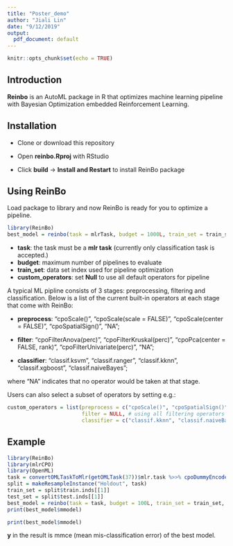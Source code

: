 ```yaml
---
title: "Poster_demo"
author: "Jiali Lin"
date: "9/12/2019"
output:
  pdf_document: default
---
```


```r
knitr::opts_chunk$set(echo = TRUE)
```

## Introduction
**Reinbo** is an AutoML package in R that optimizes machine learning pipeline with Bayesian Optimization embedded Reinforcement Learning.

## Installation
* Clone or download this repository 

* Open **reinbo.Rproj** with RStudio

* Click **build** -> **Install and Restart** to install ReinBo package

## Using ReinBo
Load package to library and now ReinBo is ready for you to optimize a pipeline.
```r
library(ReinBo)
best_model = reinbo(task = mlrTask, budget = 1000L, train_set = train_set, custom_operators = NULL)
```
- **task**: the task must be a **mlr task** (currently only classification task is accepted.)
- **budget**: maximum number of pipelines to evaluate
- **train_set**: data set index used for pipeline optimization
- **custom_operators**: set **Null** to use all default operators for pipeline

A typical ML pipline consists of 3 stages: preprocessing, filtering and classification. Below is a list of the current built-in operators at each stage that come with ReinBo:

- **preprocess**: "cpoScale()", "cpoScale(scale = FALSE)", "cpoScale(center = FALSE)", "cpoSpatialSign()", "NA";

- **filter**: "cpoFilterAnova(perc)", "cpoFilterKruskal(perc)", "cpoPca(center = FALSE, rank)", "cpoFilterUnivariate(perc)", "NA";

- **classifier**: "classif.ksvm", "classif.ranger", "classif.kknn", "classif.xgboost", "classif.naiveBayes";

where "NA" indicates that no operator would be taken at that stage.

Users can also select a subset of operators by setting e.g.:
```r
custom_operators = list(preprocess = c("cpoScale()", "cpoSpatialSign()", "NA"),
                        filter = NULL, # using all filtering operators
                        classifier = c("classif.kknn", "classif.naiveBayes"))
```

## Example
```r
library(ReinBo)
library(mlrCPO)
library(OpenML)
task = convertOMLTaskToMlr(getOMLTask(37))$mlr.task %>>% cpoDummyEncode(reference.cat = FALSE)
split = makeResampleInstance("Holdout", task)
train_set = split$train.inds[[1]]
test_set = split$test.inds[[1]]
best_model = reinbo(task = task, budget = 100L, train_set = train_set, custom_operators = NULL)
print(best_model$mmodel)
```
```r
print(best_model$mmodel)
```

**y** in the result is mmce (mean mis-classification error) of the best model.





